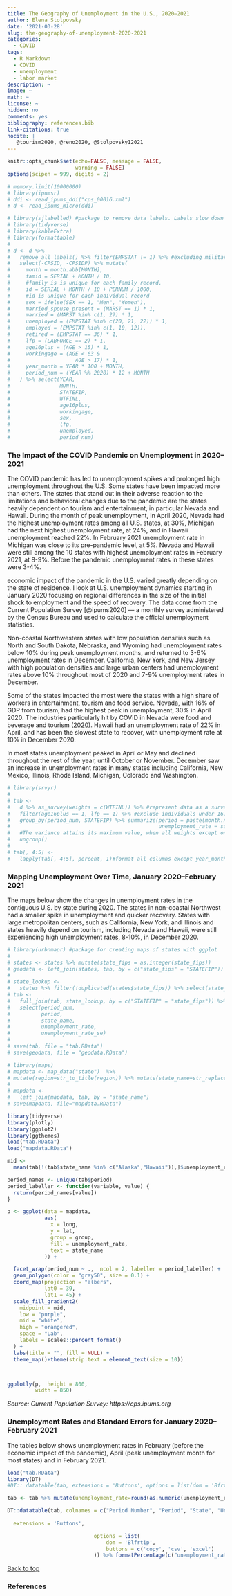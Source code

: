 ```yaml
---
title: The Geography of Unemployment in the U.S., 2020–2021
author: Elena Stolpovsky
date: '2021-03-28'
slug: the-geography-of-unemployment-2020-2021
categories:
  - COVID
tags:
  - R Markdown
  - COVID
  - unemployment
  - labor market
description: ~
image: ~
math: ~
license: ~
hidden: no
comments: yes
bibliography: references.bib
link-citations: true
nocite: | 
   @tourism2020, @reno2020, @Stolpovsky12021
---
```



<base target="_top"/>


```r
knitr::opts_chunk$set(echo=FALSE, message = FALSE,
                      warning = FALSE)
options(scipen = 999, digits = 2)

```


```r
# memory.limit(10000000)
# library(ipumsr)
# ddi <- read_ipums_ddi("cps_00016.xml")
# d <- read_ipums_micro(ddi)
```

```r
# library(sjlabelled) #package to remove data labels. Labels slow down analysis
# library(tidyverse)
# library(kableExtra)
# library(formattable)
# 
# d <- d %>%
#   remove_all_labels() %>% filter(EMPSTAT != 1) %>% #excluding military personnel
#   select(-CPSID, -CPSIDP) %>% mutate(
#     month = month.abb[MONTH],
#     famid = SERIAL + MONTH / 10,
#     #family is is unique for each family record.
#     id = SERIAL + MONTH / 10 + PERNUM / 1000,
#     #id is unique for each individual record
#     sex = ifelse(SEX == 1, "Men", "Women"),
#     married_spouse_present = (MARST == 1) * 1,
#     married = (MARST %in% c(1, 2)) * 1,
#     unemployed = (EMPSTAT %in% c(20, 21, 22)) * 1,
#     employed = (EMPSTAT %in% c(1, 10, 12)),
#     retired = (EMPSTAT == 36) * 1,
#     lfp = (LABFORCE == 2) * 1,
#     age16plus = (AGE > 15) * 1,
#     workingage = (AGE < 63 &
#                     AGE > 17) * 1,
#     year_month = YEAR * 100 + MONTH,
#     period_num = (YEAR %% 2020) * 12 + MONTH
#   ) %>% select(YEAR,
#                MONTH,
#                STATEFIP,
#                WTFINL,
#                age16plus,
#                workingage,
#                sex,
#                lfp,
#                unemployed,
#                period_num)
```

### The Impact of the COVID Pandemic on Unemployment in 2020–2021

The COVID pandemic has led to unemployment spikes and prolonged high unemployment throughout the U.S. Some states have been impacted more than others. The states that stand out in their adverse reaction to the limitations and behavioral changes due to the pandemic are the states heavily dependent on tourism and entertainment, in particular Nevada and Hawaii. During the month of peak unemployment, in April 2020, Nevada had the highest unemployment rates among all U.S. states, at 30%, Michigan had the next highest unemployment rate, at 24%, and in Hawaii unemployment reached 22%. In February 2021 unemployment rate in Michigan was close to its pre-pandemic level, at 5%. Nevada and Hawaii were still among the 10 states with highest unemployment rates in February 2021, at 8-9%. Before the pandemic unemployment rates in these states were 3-4%.







economic impact of the pandemic in the U.S. varied greatly depending on the state of residence. I look at U.S. unemployment dynamics starting in January 2020 focusing on regional differences in the size of the initial shock to employment and the speed of recovery. The data come from the Current Population Survey [@ipums2020] — a monthly survey administered by the Census Bureau and used to calculate the official unemployment statistics.

Non-coastal Northwestern states with low population densities such as North and South Dakota, Nebraska, and Wyoming had unemployment rates below 10% during peak unemployment months, and returned to 3-6% unemployment rates in December. California, New York, and New Jersey with high population densities and large urban centers had unemployment rates above 10% throughout most of 2020 and 7-9% unemployment rates in December.


Some of the states impacted the most were the states with a high share of workers in entertainment, tourism and food service. Nevada, with 16% of GDP from tourism, had the highest peak in unemployment, 30% in April 2020. The industries particularly hit by COVID in Nevada were food and beverage and tourism ([2020](#reno2020)). Hawaii had an unemployment rate of 22% in April, and has been the slowest state to recover, with unemployment rate at 10% in December 2020.

In most states unemployment peaked in April or May and declined throughout the rest of the year, until October or November. December saw an increase in unemployment rates in many states including California, New Mexico, Illinois, Rhode Island, Michigan, Colorado and Washington. 



```r
# library(srvyr)
# 
# tab <-
#   d %>% as_survey(weights = c(WTFINL)) %>% #represent data as a survey with sampling weights
#   filter(age16plus == 1, lfp == 1) %>% #exclude individuals under 16. Choose the labor force as the base for unemployment rates
#   group_by(period_num, STATEFIP) %>% summarize(period = paste(month.name[MONTH], YEAR)[1],
#                                                unemployment_rate = survey_mean(unemployed)) %>% #standard errors are the standard errors of the sample mean that account for the uncertainty of each observation (weights away from 1 mean that the observations deviation from the mean increases the uncertainty, increasing se).
#   #The variance attains its maximum value, when all weights except one are zero. Its minimum value is found when all weights are equal (i.e., unweighted mean), in which case it degenerates into the standard error of the mean, squared.https://en.wikipedia.org/wiki/Weighted_arithmetic_mean
#   ungroup()
# 
# tab[, 4:5] <-
#   lapply(tab[, 4:5], percent, 1)#format all columns except year_month as percentages
```


### Mapping Unemployment Over Time, January 2020–February 2021

The maps below show the changes in unemployment rates in the contiguous U.S. by state during 2020. The states in non-coastal Northwest had a smaller spike in unemployment and quicker recovery. States with large metropolitan centers, such as California, New York, and Illinois and states heavily depend on tourism, including Nevada and Hawaii, were still experiencing high unemployment rates, 8-10%, in December 2020.


```r
# library(urbnmapr) #package for creating maps of states with ggplot
# 
# states <- states %>% mutate(state_fips = as.integer(state_fips))
# geodata <- left_join(states, tab, by = c("state_fips" = "STATEFIP"))
# 
# state_lookup <-
#   states %>% filter(!duplicated(states$state_fips)) %>% select(state_fips, state_name)
# tab <-
#   full_join(tab, state_lookup, by = c("STATEFIP" = "state_fips")) %>%
#   select(period_num,
#          period,
#          state_name,
#          unemployment_rate,
#          unemployment_rate_se)
# 
# save(tab, file = "tab.RData")
# save(geodata, file = "geodata.RData")

# library(maps)
# mapdata <- map_data("state")  %>% 
# mutate(region=str_to_title(region)) %>% mutate(state_name=str_replace(region, "District Of Columbia","District of Columbia"))%>% select(long, lat, group, state_name)
# 
# mapdata <-
#   left_join(mapdata, tab, by = "state_name") 
# save(mapdata, file="mapdata.RData")

```

```r
library(tidyverse)
library(plotly)
library(ggplot2)
library(ggthemes)
load("tab.RData")
load("mapdata.RData")

mid <-
  mean(tab[!(tab$state_name %in% c("Alaska","Hawaii")),]$unemployment_rate) #unemployment midpoint used to determine the color scheme

period_names <- unique(tab$period)
period_labeller <- function(variable, value) {
  return(period_names[value])
}

p <- ggplot(data = mapdata,
            aes(
              x = long,
              y = lat,
              group = group,
              fill = unemployment_rate,
              text = state_name
            )) +

  facet_wrap(period_num ~ .,  ncol = 2, labeller = period_labeller) +
  geom_polygon(color = "gray50", size = 0.1) +
  coord_map(projection = "albers",
            lat0 = 39,
            lat1 = 45) +
  scale_fill_gradient2(
    midpoint = mid,
    low = "purple",
    mid = "white",
    high = "orangered",
    space = "Lab",
    labels = scales::percent_format()
  ) +
  labs(title = "", fill = NULL) +
  theme_map()+theme(strip.text = element_text(size = 10))



ggplotly(p,  height = 800,
         width = 850)

```
*Source: Current Population Survey: https://cps.ipums.org*

### Unemployment Rates and Standard Errors for January 2020–February 2021


The tables below shows unemployment rates in February (before the economic impact of the pandemic), April (peak unemployment month for most states) and in February 2021.

```r
load("tab.RData")
library(DT)
#DT:: datatable(tab, extensions = 'Buttons', options = list(dom = 'Bfrtip', buttons = list('excel', "csv")))

tab <- tab %>% mutate(unemployment_rate=round(as.numeric(unemployment_rate),2), "unemployment_rate_se"=round(as.numeric(unemployment_rate_se),2))

DT::datatable(tab, colnames = c("Period Number", "Period", "State", "Unemployment Rate", "Standard Error"),filter="top",
  
  extensions = 'Buttons',

                            options = list(
                                dom = 'Blfrtip',
                                buttons = c('copy', 'csv', 'excel')
                            )) %>% formatPercentage(c("unemployment_rate","unemployment_rate_se"),2 )

```

<a href="#top">Back to top</a>

### References {#reno2020}


